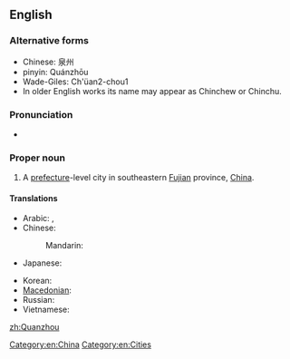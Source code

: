 ==English==
{{wikipedia}}

===Alternative forms===
* Chinese: 泉州
* pinyin: Quánzhōu
* Wade-Giles: Ch'üan2-chou1
* In older English works its name may appear as Chinchew or Chinchu.

===Pronunciation===
* {{IPA|/ˈtʃwɑnˈdʒoʊ/}}

===Proper noun===
{{en-proper noun}}

# A [[prefecture]]-level city in southeastern [[Fujian]] province, [[China]].

====Translations====
{{trans-top|a city of China}}
* Arabic: {{t|ar|تشيوانتشو|m|tr=tshyuantshuu}}, {{t|ar|تشيوانجو|m|tr=tshyuanjuu}}
* Chinese:
*: Mandarin: {{t-|cmn|泉州|tr=Quánzhōu|sc=Hani}}
* Japanese: {{t-|ja|泉州|tr=せんしゅう, Senshū}}
{{trans-mid}}
* Korean: {{t|ko|취안저우|tr=Chwiangjeou|sc=Hang}}
* [[Macedonian]]: {{t|mk|Чиенџоу|n|tr=Číendžou}}
* Russian: {{t|ru|Цюаньчжоу|m|tr=Cjuan’čžóu}} {{indeclinable}}
* Vietnamese: {{t|vi|Tuyền Châu|xs=Vietnamese}}
{{trans-bottom}}

[[Category:en:China]]
[[Category:en:Cities]]

[[zh:Quanzhou]]